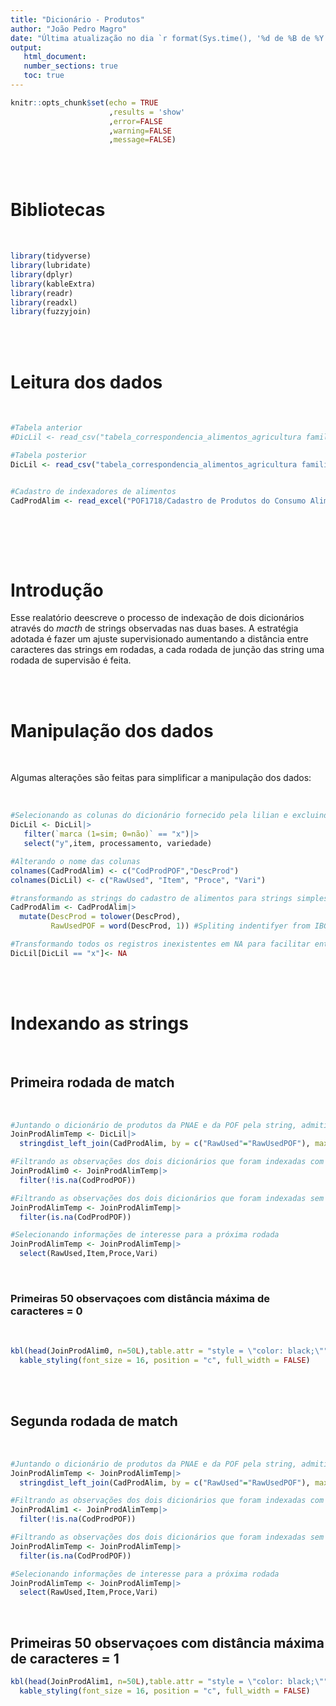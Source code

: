 ```yaml
---
title: "Dicionário - Produtos"
author: "João Pedro Magro"
date: "Última atualização no dia `r format(Sys.time(), '%d de %B de %Y')` ás `r format(Sys.time(), '%H:%M')`"
output: 
   html_document:
   number_sections: true
   toc: true
---
```


```r
knitr::opts_chunk$set(echo = TRUE
                      ,results = 'show'
                      ,error=FALSE
                      ,warning=FALSE
                      ,message=FALSE)
```

<br>
<br>

# Bibliotecas {-}

<br>

```r
library(tidyverse)
library(lubridate)
library(dplyr)
library(kableExtra)
library(readr)
library(readxl)
library(fuzzyjoin)
```

<br>
<br>

# Leitura dos dados {-}

<br>

```r
#Tabela anterior
#DicLil <- read_csv("tabela_correspondencia_alimentos_agricultura familiar PNAE - alimento_processamento - 05062022.csv")

#Tabela posterior
DicLil <- read_csv("tabela_correspondencia_alimentos_agricultura familiar PNAE - alimento_processamento.csv")


#Cadastro de indexadores de alimentos
CadProdAlim <- read_excel("POF1718/Cadastro de Produtos do Consumo Alimentar.xls", col_types = c("text", "text"))
```

<br>
<br>

<br>

# Introdução

Esse realatório deescreve o processo de indexação de dois dicionários através do *macth* de strings observadas nas duas bases. A estratégia adotada é fazer um ajuste supervisionado aumentando a distância entre caracteres das strings em rodadas, a cada rodada de junção das string uma rodada de supervisão é feita.

<br>
<br>

# Manipulação dos dados

<br>

Algumas alterações são feitas para simplificar a manipulação dos dados:

<br>
```r
#Selecionando as colunas do dicionário fornecido pela lilian e excluindo o nome das marcas
DicLil <- DicLil|>
   filter(`marca (1=sim; 0=não)` == "x")|>
   select("y",item, processamento, variedade)

#Alterando o nome das colunas
colnames(CadProdAlim) <- c("CodProdPOF","DescProd")
colnames(DicLil) <- c("RawUsed", "Item", "Proce", "Vari")

#transformando as strings do cadastro de alimentos para strings simples
CadProdAlim <- CadProdAlim|>
  mutate(DescProd = tolower(DescProd),
         RawUsedPOF = word(DescProd, 1)) #Spliting indentifyer from IBGE's Dic.

#Transformando todos os registros inexistentes em NA para facilitar entendimento do R
DicLil[DicLil == "x"]<- NA

```

<br>
<br>

# Indexando as strings

<br>

## Primeira rodada de match

<br>

```r
#Juntando o dicionário de produtos da PNAE e da POF pela string, admitindo uma distância (diferença) de nenhum caractere
JoinProdAlimTemp <- DicLil|>
  stringdist_left_join(CadProdAlim, by = c("RawUsed"="RawUsedPOF"), max_dist = 0)

#Filtrando as observações dos dois dicionários que foram indexadas com sucesso
JoinProdAlim0 <- JoinProdAlimTemp|>
  filter(!is.na(CodProdPOF))

#Filtrando as observações dos dois dicionários que foram indexadas sem sucesso
JoinProdAlimTemp <- JoinProdAlimTemp|>
  filter(is.na(CodProdPOF))

#Selecionando informações de interesse para a próxima rodada
JoinProdAlimTemp <- JoinProdAlimTemp|>
  select(RawUsed,Item,Proce,Vari)

```

<br>

### Primeiras 50 observaçoes com distância máxima de caracteres = 0

<br>

```r

kbl(head(JoinProdAlim0, n=50L),table.attr = "style = \"color: black;\"", position = "c") |>
  kable_styling(font_size = 16, position = "c", full_width = FALSE)
```

<br>
<br>

## Segunda rodada de match

<br>

```r
#Juntando o dicionário de produtos da PNAE e da POF pela string, admitindo uma distância (diferença) de até um caractere
JoinProdAlimTemp <- JoinProdAlimTemp|>
  stringdist_left_join(CadProdAlim, by = c("RawUsed"="RawUsedPOF"), max_dist = 1)

#Filtrando as observações dos dois dicionários que foram indexadas com sucesso
JoinProdAlim1 <- JoinProdAlimTemp|>
  filter(!is.na(CodProdPOF))

#Filtrando as observações dos dois dicionários que foram indexadas sem sucesso
JoinProdAlimTemp <- JoinProdAlimTemp|>
  filter(is.na(CodProdPOF))

#Selecionando informações de interesse para a próxima rodada
JoinProdAlimTemp <- JoinProdAlimTemp|>
  select(RawUsed,Item,Proce,Vari)

```

<br>

## Primeiras 50 observaçoes com distância máxima de caracteres = 1
```r

kbl(head(JoinProdAlim1, n=50L),table.attr = "style = \"color: black;\"", position = "c") |>
  kable_styling(font_size = 16, position = "c", full_width = FALSE)
```

<br>
<br>
<br>
<br>
<br>
<br>
<br>
<br>
<br>
<br>
<br>
<br>
<br>
<br>
<br>
<br>
<br>
<br>
<br>
<br>